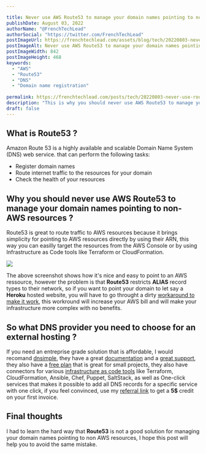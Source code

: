```yaml
---

title: Never use AWS Route53 to manage your domain names pointing to non aws resources
publishDate: August 03, 2022
authorName: "@FrenchTechLead"
authorSocial: "https://twitter.com/FrenchTechLead"
postImageUrl: https://frenchtechlead.com/assets/blog/tech/20220803-never-use-route53-to-manage-your-domain-name-outside-of-aws/0.png
postImageAlt: Never use AWS Route53 to manage your domain names pointing to non aws resources
postImageWidth: 842
postImageHeight: 468
keywords:
  - "AWS"
  - "Route53"
  - "DNS"
  - "Domain name registration"
  
permalink: https://frenchtechlead.com/posts/tech/20220803-never-use-route53-to-manage-your-domain-name-outside-of-aws/
description: "This is why you should never use AWS Route53 to manage your domain names pointing to non aws resources"
draft: false
---
```



## What is Route53 ?
Amazon Route 53 is a highly available and scalable Domain Name System (DNS) web service. that can perform the following tasks:
- Register domain names
- Route internet traffic to the resources for your domain
- Check the health of your resources


<Separator/>

## Why you should never use AWS Route53 to manage your domain names pointing to non-AWS resources ?
Route53 is great to route traffic to AWS resources because it brings simplicity for pointing to AWS resources directly by using their ARN, this way you can easilly target the resources from the AWS Console or by using Infrastructure as Code tools like Terraform or CloudFormation.

<Image w={1008} h={764} src={img1} solo={true} t='Route53 Record definition' />

The above screenshot shows how it's nice and easy to point to an AWS ressource, however the problem is that **Route53** restricts **ALIAS** record types to their network, so if you want to point your domain to let say a **Heroku** hosted website, you will have to go throught a dirty [workaround to make it work](https://devcenter.heroku.com/articles/route-53), this workround will increase your AWS bill and will make your infrastructure more complex with no benefits.

<Separator/>

## So what DNS provider you need to choose for an external hosting ?
If you need an entreprise grade solution that is affordable, I would recomand [dnsimple](https://dnsimple.com/r/831d68650580b6), they have a great [documentation](https://support.dnsimple.com/) and a [great support](https://support.dnsimple.com/), they also have a [free plan](https://dnsimple.com/pricing) that is great for small projects, they also have connectors for various [infrastructure as code tools](https://dnsimple.com/integrations) like Terraform, CloudFormation, Ansible, Chef, Puppet, SaltStack, as well as One-click services that makes it possible to add all DNS records for a specific service with one click, if you feel convinced, use my [referral link](https://dnsimple.com/r/831d68650580b6) to get a **5$** credit on your first invoice.

<Separator/>

## Final thoughts
I had to learn the hard way that **Route53** is not a good solution for managing your domain names pointing to non AWS resources, I hope this post will help you to avoid the same mistake.

